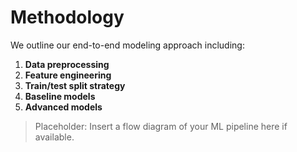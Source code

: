 # Methodology

We outline our end-to-end modeling approach including:

1. **Data preprocessing**
2. **Feature engineering**
3. **Train/test split strategy**
4. **Baseline models**
5. **Advanced models**

> Placeholder: Insert a flow diagram of your ML pipeline here if available.
